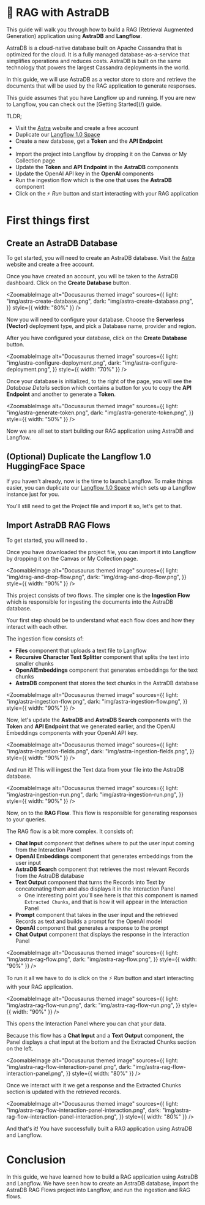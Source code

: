 
# 🌟 RAG with AstraDB

This guide will walk you through how to build a RAG (Retrieval Augmented Generation) application using **AstraDB** and **Langflow**.

AstraDB is a cloud-native database built on Apache Cassandra that is optimized for the cloud. It is a fully managed database-as-a-service that simplifies operations and reduces costs. AstraDB is built on the same technology that powers the largest Cassandra deployments in the world.

In this guide, we will use AstraDB as a vector store to store and retrieve the documents that will be used by the RAG application to generate responses.

<Admonition type="tip">
  This guide assumes that you have Langflow up and running. If you are new to
  Langflow, you can check out the [Getting Started](/) guide.
</Admonition>

TLDR;

- Visit the [Astra](https://astra.datastax.com) website and create a free account
- Duplicate our [Langflow 1.0 Space](https://huggingface.co/spaces/Logspace/Langflow-Preview?duplicate=true)
- Create a new database, get a **Token** and the **API Endpoint**
- <DownloadableJsonFile
    title="Download AstraDB RAG Flows"
    source="/data/AstraDB-RAG-Flows.json"
  />
- Import the project into Langflow by dropping it on the Canvas or My Collection page
- Update the **Token** and **API Endpoint** in the **AstraDB** components
- Update the OpenAI API key in the **OpenAI** components
- Run the ingestion flow which is the one that uses the **AstraDB** component
- Click on the ⚡ _Run_ button and start interacting with your RAG application

# First things first

## Create an AstraDB Database

To get started, you will need to create an AstraDB database. Visit the [Astra](https://astra.datastax.com) website and create a free account.

Once you have created an account, you will be taken to the AstraDB dashboard. Click on the **Create Database** button.

<ZoomableImage
  alt="Docusaurus themed image"
  sources={{
    light: "img/astra-create-database.png",
    dark: "img/astra-create-database.png",
  }}
  style={{ width: "80%" }}
/>

Now you will need to configure your database. Choose the **Serverless (Vector)** deployment type, and pick a Database name, provider and region.

After you have configured your database, click on the **Create Database** button.

<ZoomableImage
  alt="Docusaurus themed image"
  sources={{
    light: "img/astra-configure-deployment.png",
    dark: "img/astra-configure-deployment.png",
  }}
  style={{ width: "70%" }}
/>

Once your database is initialized, to the right of the page, you will see the _Database Details_ section which contains a button for you to copy the **API Endpoint** and another to generate a **Token**.

<ZoomableImage
  alt="Docusaurus themed image"
  sources={{
    light: "img/astra-generate-token.png",
    dark: "img/astra-generate-token.png",
  }}
  style={{ width: "50%" }}
/>

Now we are all set to start building our RAG application using AstraDB and Langflow.

## (Optional) Duplicate the Langflow 1.0 HuggingFace Space

If you haven't already, now is the time to launch Langflow. To make things easier, you can duplicate our [Langflow 1.0 Space](https://huggingface.co/spaces/Logspace/Langflow-Preview?duplicate=true) which sets up a Langflow instance just for you.

You'll still need to get the Project file and import it so, let's get to that.

## Import AstraDB RAG Flows

To get started, you will need to <DownloadableJsonFile title="download the AstraDB RAG Flows project file" source="/data/AstraDB-RAG-Flows.json" />.

Once you have downloaded the project file, you can import it into Langflow by dropping it on the Canvas or My Collection page.

<ZoomableImage
  alt="Docusaurus themed image"
  sources={{
    light: "img/drag-and-drop-flow.png",
    dark: "img/drag-and-drop-flow.png",
  }}
  style={{ width: "90%" }}
/>

This project consists of two flows. The simpler one is the **Ingestion Flow** which is responsible for ingesting the documents into the AstraDB database.

Your first step should be to understand what each flow does and how they interact with each other.

The ingestion flow consists of:

- **Files** component that uploads a text file to Langflow
- **Recursive Character Text Splitter** component that splits the text into smaller chunks
- **OpenAIEmbeddings** component that generates embeddings for the text chunks
- **AstraDB** component that stores the text chunks in the AstraDB database

<ZoomableImage
  alt="Docusaurus themed image"
  sources={{
    light: "img/astra-ingestion-flow.png",
    dark: "img/astra-ingestion-flow.png",
  }}
  style={{ width: "90%" }}
/>

Now, let's update the **AstraDB** and **AstraDB Search** components with the **Token** and **API Endpoint** that we generated earlier, and the OpenAI Embeddings components with your OpenAI API key.

<ZoomableImage
  alt="Docusaurus themed image"
  sources={{
    light: "img/astra-ingestion-fields.png",
    dark: "img/astra-ingestion-fields.png",
  }}
  style={{ width: "90%" }}
/>

And run it! This will ingest the Text data from your file into the AstraDB database.

<ZoomableImage
  alt="Docusaurus themed image"
  sources={{
    light: "img/astra-ingestion-run.png",
    dark: "img/astra-ingestion-run.png",
  }}
  style={{ width: "90%" }}
/>

Now, on to the **RAG Flow**. This flow is responsible for generating responses to your queries.

The RAG flow is a bit more complex. It consists of:

- **Chat Input** component that defines where to put the user input coming from the Interaction Panel
- **OpenAI Embeddings** component that generates embeddings from the user input
- **AstraDB Search** component that retrieves the most relevant Records from the AstraDB database
- **Text Output** component that turns the Records into Text by concatenating them and also displays it in the Interaction Panel
  - One interesting point you'll see here is that this component is named `Extracted Chunks`, and that is how it will appear in the Interaction Panel
- **Prompt** component that takes in the user input and the retrieved Records as text and builds a prompt for the OpenAI model
- **OpenAI** component that generates a response to the prompt
- **Chat Output** component that displays the response in the Interaction Panel

<ZoomableImage
  alt="Docusaurus themed image"
  sources={{
    light: "img/astra-rag-flow.png",
    dark: "img/astra-rag-flow.png",
  }}
  style={{ width: "90%" }}
/>

To run it all we have to do is click on the ⚡ _Run_ button and start interacting with your RAG application.

<ZoomableImage
  alt="Docusaurus themed image"
  sources={{
    light: "img/astra-rag-flow-run.png",
    dark: "img/astra-rag-flow-run.png",
  }}
  style={{ width: "90%" }}
/>

This opens the Interaction Panel where you can chat your data.

Because this flow has a **Chat Input** and a **Text Output** component, the Panel displays a chat input at the bottom and the Extracted Chunks section on the left.

<ZoomableImage
  alt="Docusaurus themed image"
  sources={{
    light: "img/astra-rag-flow-interaction-panel.png",
    dark: "img/astra-rag-flow-interaction-panel.png",
  }}
  style={{ width: "80%" }}
/>

Once we interact with it we get a response and the Extracted Chunks section is updated with the retrieved records.

<ZoomableImage
  alt="Docusaurus themed image"
  sources={{
    light: "img/astra-rag-flow-interaction-panel-interaction.png",
    dark: "img/astra-rag-flow-interaction-panel-interaction.png",
  }}
  style={{ width: "80%" }}
/>

And that's it! You have successfully built a RAG application using AstraDB and Langflow.

# Conclusion

In this guide, we have learned how to build a RAG application using AstraDB and Langflow. We have seen how to create an AstraDB database, import the AstraDB RAG Flows project into Langflow, and run the ingestion and RAG flows.
